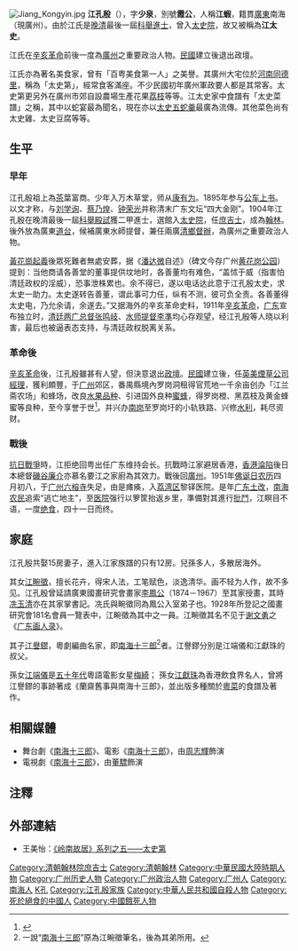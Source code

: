 {{Refimprove|time=2021-08-28}}
[[File:Jiang_Kongyin.jpg|thumb]]
'''江孔殷'''（{{bd|1864年||1952年|catIdx=J江}}），字'''少泉'''，別號'''霞公'''，人稱'''江蝦'''，籍貫[[廣東|廣東]]南海（現廣州）。由於江氏是[[晚清|晚清]]最後一屆[[科舉|科舉]][[進士|進士]]，曾入[[翰林院|太史院]]，故又被稱為'''江太史'''。

江氏在[[辛亥革命|辛亥革命]]前後一度為[[廣州|廣州]]之重要政治人物。[[中華民國|民國]]建立後退出政壇。

江氏亦為著名美食家，曾有「百粤美食第一人」之美譽。其廣州大宅位於[[河南_(广州地名)|河南]][[同德里|同德里]]，稱為「太史第」，經常食客滿座。不少民國初年廣州軍政要人都是其常客。太史第更另外在廣州市郊自設農場生產花果[[荔枝|荔枝]]等等。江太史家中食譜有「太史菜譜」之稱，其中以蛇宴最為聞名，現在亦以[[太史五蛇羹|太史五蛇羹]]最廣為流傳。其他菜色尚有太史雞、太史豆腐等等。

==生平==
=== 早年 ===
江孔殷祖上為[[茶|茶]]葉富商。少年入万木草堂，师从[[康有为|康有为]]。1895年参与[[公车上书|公车上书]]。以文才称，与[[刘学询|刘学询]]、[[蔡乃煌|蔡乃煌]]、[[钟荣光|钟荣光]]并称清末广东文坛“四大金刚”。1904年江孔殷在晚清最後一屆[[科舉|科舉]][[殿試|殿試]]獲二甲進士，選館入[[翰林院|太史院]]，任[[庶吉士|庶吉士]]，成為[[翰林|翰林]]。後外放為廣東[[道台|道台]]，候補廣東水師提督，兼任兩廣[[清鄉|清鄉]][[督辦|督辦]]，為廣州之重要政治人物。

[[黃花崗起義|黃花崗起義]]後眾死難者無處安葬，据《[[潘达微|潘达微]]自述》（碑文今存广州[[黄花岗公园|黄花岗公园]]）提到：当他商请各善堂的董事提供坟地时，各善董均有难色，“盖怵于威（指害怕清廷政权的淫威），恐事泄株累也。余不得已，遂以电话达此意于江孔殷太史，求太史一助力。太史遂转告善董，谓此事可力任，纵有不测，彼可负全责。各善董得太史电，乃允余请，余遂去。”又据海外的辛亥革命史料，1911年[[辛亥革命|辛亥革命]]，[[广东|广东]]宣布独立时，[[清廷|清廷]][[两广总督|两广总督]][[张鸣岐_(两广总督)|张鸣岐]]、[[水师|水师]][[提督|提督]][[李準_(清朝)|李準]]均心存观望，经江孔殷等人晓以利害，最后也被逼表态支持，与清廷政权脱离关系。

===革命後===
[[辛亥革命|辛亥革命]]後，江孔殷雖甚有人望，但決意退出[[政壇|政壇]]。[[中華民國|民國]]建立後，任[[英美煙草公司|英美煙草公司]][[經理|經理]]，獲利頗豐，于[[广州|广州]]郊区，番禺縣境內罗岗洞租得官荒地一千余亩创办「江兰斋农场」和蜂场，改良[[水果|水果]][[品种|品种]]、引进国外良种[[蜜蜂|蜜蜂]]，得罗岗橙、黑荔枝及黄金蜂蜜等良种，至今享誉于世<ref>{{cite news|url=https://money.udn.com/money/story/10841/3160991|title=舌尖上的貴族 江太史家宴有錢未必吃得到|first=|last=|newspaper=經濟日報|accessdate=2019-08-20|archive-date=2019-08-20|archive-url=https://web.archive.org/web/20190820161515/https://money.udn.com/money/story/10841/3160991|dead-url=no}}</ref>。并兴办[[南岗街道_(广州市)|南岗]]至罗岗圩的小轨铁路、兴修[[水利|水利]]，耗尽资财。

===戰後===
[[抗日戰爭|抗日戰爭]]時，江拒绝回粤出任广东维持会长。抗戰時江家避居香港，[[香港日佔時期|香港淪陷]]後日本總督[[磯谷廉介|磯谷廉介]]亦慕名要江之家廚為其效力。戰後回[[廣州|廣州]]。1951年[[佛诞日|佛诞日]][[农历|农历]]四月初八，于[[广州|广州]][[六榕寺|六榕寺]]失足，由是瘫痪，入[[荔湾区|荔湾区]]黎铎医院。是年[[广东|广东]][[土改|土改]]，[[南海区|南海]][[农民|农民]]追索“逃亡地主”，至[[医院|医院]]强行以箩筐抬返乡里，準備對其進行[[批鬥|批鬥]]，江瞑目不语，一度[[绝食|绝食]]，四十一日而终。

==家庭==
江孔殷共娶15房妻子，進入江家族譜的只有12房。兒孫多人，多散居海外。

其女[[江畹徵|江畹徵]]，擅长花卉，得宋人法，工笔赋色，淡逸清华。画不轻为人作，故不多见。江孔殷曾延請廣東國畫研究會畫家[[李鳳公|李鳳公]]（1874－1967）至其家授畫，其時[[冼玉清|冼玉清]]亦在其家掌書記。冼氏與畹徵同為鳳公入室弟子也。1928年所登記之國畫研究會181名會員一覽表中，江畹徵為其中之一員。江畹徵其名不见于[[谢文勇|谢文勇]]之《[[广东画人录|广东画人录]]》。

其子[[江譽鏐|江譽鏐]]，粵劇編曲名家，即[[南海十三郎|南海十三郎]]<ref>一說“[[南海十三郎|南海十三郎]]”原為江畹徵筆名，後為其弟所用。</ref>者。江譽鏐分別是江端儀和江獻珠的叔父。

孫女[[江端儀|江端儀]]是[[1950年代|五十年代]]粵語電影女星[[梅綺|梅綺]]；
孫女[[江獻珠|江獻珠]]為香港飲食界名人，曾將江譽鏐的事跡著成《蘭齋舊事與南海十三郎》，並出版多種關於[[粵菜|粵菜]]的食譜及著作。
==相關媒體==
* 舞台劇《[[南海十三郎_(話劇)|南海十三郎]]》、電影《[[南海十三郎_(電影)|南海十三郎]]》，由[[周志輝|周志輝]]飾演
* 電視劇《[[南海十三郎_(電視劇)|南海十三郎]]》，由[[董驃|董驃]]飾演

==注釋==
{{reflist}}

==外部連結==
*王美怡：[https://archive.today/20071101225532/http://www.opentimes.cn/to/200703/01.htm 《岭南故居》系列之五——太史第]

{{光緒三十年甲辰恩科殿試金榜}}
{{DEFAULTSORT:Jiang江}}
[[Category:清朝翰林院庶吉士|Category:清朝翰林院庶吉士]]
[[Category:清朝翰林|Category:清朝翰林]]
[[Category:中華民國大陸時期人物|Category:中華民國大陸時期人物]]
[[Category:广州历史人物|Category:广州历史人物]]
[[Category:广州政治人物|Category:广州政治人物]]
[[Category:广州人|Category:广州人]]
[[Category:南海人|Category:南海人]]
[[Category:江姓|K孔]]
[[Category:江孔殷家族|Category:江孔殷家族]]
[[Category:中華人民共和國自殺人物|Category:中華人民共和國自殺人物]]
[[Category:死於絕食的中國人|Category:死於絕食的中國人]]
[[Category:中國餓死人物|Category:中國餓死人物]]